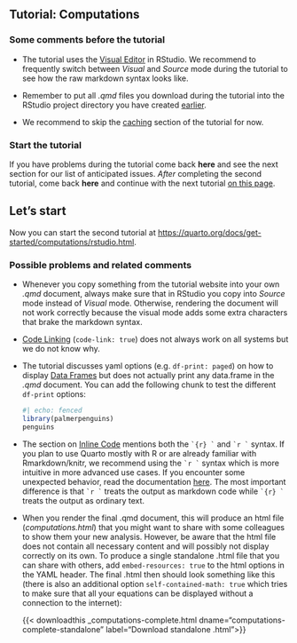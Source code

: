 
## Tutorial: Computations

### Some comments before the tutorial

- The tutorial uses the [Visual Editor](https://quarto.org/docs/visual-editor/) in RStudio. We recommend to frequently switch between *Visual* and *Source* mode during the tutorial to see how the raw markdown syntax looks like.

- Remember to put all *.qmd* files you download during the tutorial into the RStudio project directory you have created [earlier](preparations.qmd).

- We recommend to skip the [caching](https://quarto.org/docs/get-started/computations/rstudio.html#caching) section of the tutorial for now.

### Start the tutorial

If you have problems during the tutorial come back **here** and see the next section for our list of anticipated issues.
*After* completing the second tutorial, come back **here** and continue with the next tutorial [on this page](get-started_3.qmd).

:::{.callout-tip}
## Let's start
Now you can start the second tutorial at <https://quarto.org/docs/get-started/computations/rstudio.html>.
:::

### Possible problems and related comments

- Whenever you copy something from the tutorial website into your own *.qmd* document, always make sure that in RStudio you copy into *Source* mode instead of *Visual* mode. Otherwise, rendering the document will not work correctly because the visual mode adds some extra characters that brake the markdown syntax.

- [Code Linking](https://quarto.org/docs/get-started/computations/rstudio.html#code-linking) (`code-link: true`) does not always work on all systems but we do not know why.

- The tutorial discusses yaml options (e.g. `df-print: paged`) on how to display [Data Frames](https://quarto.org/docs/get-started/computations/rstudio.html#data-frames) but does not actually print any data.frame in the *.qmd* document. You can add the following chunk to test the different `df-print` options:
  ```r
  #| echo: fenced
  library(palmerpenguins)
  penguins
  ```
  
- The section on [Inline Code](https://quarto.org/docs/get-started/computations/rstudio.html#inline-code) mentions both the `` `{r} ` `` and `` `r ` `` syntax. If you plan to use Quarto mostly with R or are already familiar with Rmarkdown/knitr, we recommend using the `` `r ` `` syntax which is more intuitive in more advanced use cases. If you encounter some unexpected behavior, read the documentation [here](https://quarto.org/docs/computations/inline-code.html). The most important difference is that `` `r ` `` treats the output as markdown code while `` `{r} ` `` treats the output as ordinary text.
  
- When you render the final .qmd document, this will produce an html file (*computations.html*) that you might want to share with some colleagues to show them your new analysis. However, be aware that the html file does not contain all necessary content and will possibly not display correctly on its own. To produce a single standalone .html file that you can share with others, add `embed-resources: true` to the html options in the YAML header. The final .html then should look something like this (there is also an additional option `self-contained-math: true` which tries to make sure that all your equations can be displayed without a connection to the internet):

  {{< downloadthis _computations-complete.html dname="computations-complete-standalone" label="Download standalone .html">}}
